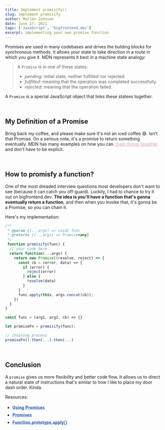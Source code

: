 ```yaml
---
title: Implement promisify()
slug: implement promisify
author: Marlon Johnson
date: June 17, 2021
tags: ['JavaScript', 'bigfrontend.dev']
excerpt: implementing your own promise function
---
```


Promises are used in many codebases and drives the bulding blocks for synchronous methods. It allows
your state to take direction in a route in which you give it. MDN represents it best in a machine state analogy:

> A `Promise` is in one of these states:
>
> - _pending_: initial state, neither fulfilled nor rejected.
> - _fulfilled_: meaning that the operation was completed successfully.
> - _rejected_: meaning that the operation failed.

A `Promise` is a special JavaScript object that links these statees together.

<br />

## My Definition of a Promise

Bring back my coffee, and please make sure it's not an iced coffee 😅. Isn't that Promise.
On a serious note, it's a promise to return something eventually. MDN has many examples on how you can <a style="color: #db99b9;" rel="noopener noreferrer" href="https://developer.mozilla.org/en-US/docs/Web/JavaScript/Guide/Using_promises" target="_blank">chain things together</a> and don't have to be explicit.

<br />

## How to promisfy a function?

One of the most dreaded interview questions most developers don't want to see (because it can catch you off-guard). Luckily, I had to chance to try it out on bigfrontend.dev. **The idea is you'll have a function that's gonna eventually return a function**,
and then when you invoke that, it's gonna be a Promise, so you can chain it.

Here's my implementation:

```js {8-9,26}
/**
 * @param {(...args) => void} func
 * @returns {(...args) => Promise<any}
 */
 function promisify(func) {
  // your code here
  return function(...args) {
    return new Promise((resolve, reject) => {
      const cb = (error, data) => {
        if (error) {
          reject(error)
        } else {
          resolve(data)
        }
      }
      func.apply(this, args.concat(cb));
    })
  }
}

const func = (arg1, arg2, cb) => {}

let promiseFn = promisify(func);

// chaining process
promiseFn().then(...).then(...)
```

<br />

## Conclusion

A `promise` gives us more flexibility and better code flow. It allows us to direct a natural state of instructions that's similar to how I like to place my door dash order. Kinda.

Resources:

<ul>

<li>
  <a
    href="https://developer.mozilla.org/en-US/docs/Web/JavaScript/Guide/Using_promises"
    style="background-image: linear-gradient(transparent 70%,#dbe4ff 0);
box-sizing: border-box;
color: #2a5aa7;
cursor: pointer;
font-family: Roboto,sans-serif;
font-weight: 700;
letter-spacing: .4px;
line-height: 24px;
text-decoration: none;width:max-content;a:hover
{color: #222;}"
    target="_blank"
    rel="noopener noreferrer"
  >
    Using Promises
  </a>
</li>

<li>
  <a
    href="https://developer.mozilla.org/en-US/docs/Web/JavaScript/Reference/Global_Objects/Promise"
    style="background-image: linear-gradient(transparent 70%,#dbe4ff 0);
box-sizing: border-box;
color: #2a5aa7;
cursor: pointer;
font-family: Roboto,sans-serif;
font-weight: 700;
letter-spacing: .4px;
line-height: 24px;
text-decoration: none;width:max-content;a:hover
{color: #222;}"
    target="_blank"
    rel="noopener noreferrer"
  >
    Promises
  </a>
</li>

<li>
  <a
    href="https://developer.mozilla.org/en-US/docs/Web/JavaScript/Reference/Global_Objects/Function/apply"
    style="background-image: linear-gradient(transparent 70%,#dbe4ff 0);
box-sizing: border-box;
color: #2a5aa7;
cursor: pointer;
font-family: Roboto,sans-serif;
font-weight: 700;
letter-spacing: .4px;
line-height: 24px;
text-decoration: none;width:max-content;a:hover
{color: #222;}"
    target="_blank"
    rel="noopener noreferrer"
  >
    Function.prototype.apply()
  </a>
</li>

</ul>
